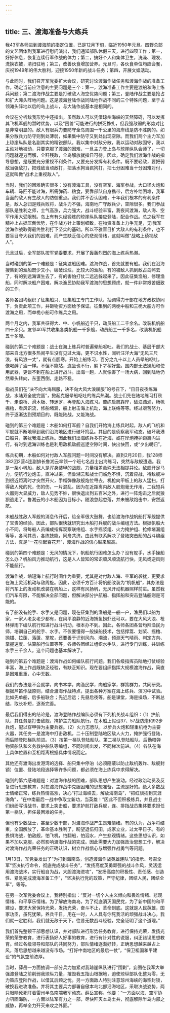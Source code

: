 ```yaml
---
---
---
```

title: 三、渡海准备与大练兵
---




我43军各师进到渡海前的指定位置，已是12月下旬，临近1950年元旦。四野总部的文艺团体到我军进行慰问演出，我们通知部队休假三天，进行四项工作；第一，好好休息，恢复连续行军作战的体力；第二，搞好个人和集体卫生，洗澡、理发、洗换衣被，清扫驻地；第三，改善伙食增加营养。元旦时，各伙食单位均应会餐，庆祝1949年的伟大胜利，迎接1950年新的战斗任务；第四，开展文娱活动。

与此同时，我们召开军党委扩大会议，研究讨论渡海作战任务和渡海作战的准备工作，确定当前应注意的主要问题是三个：第一，渡海准备工作主要是渡船和海上练兵问题；第二渡海作战主要是打破敌人海空优势问题；第三，登陆作战主要是抢占和扩大滩头阵地问题。这是渡海登陆作战同陆地作战不同的三个特殊问题，至于占领滩头阵地以后的岛上战斗，与大陆作战基本是相同的。

会议在分析敌我形势中还指出，虽然敌人可以凭借琼州海峡的天然障碍，可以发挥其飞机军舰的暂时优势，以及“困兽”可能进行的拼死挣扎，但我强敌弱的形势对比是非常明显的。敌人有限兵力要防守全岛周围一千公里的海岸线是防不胜防的。如果分散兵力防守则到处薄弱，如果集中防守又到处出现空隙。而我们两个主力军加上琼崖纵队是名副其实的精锐部队。我以集中对敌分散，我以运动对敌固守，我以主动对地被动，只要克服了渡海的困难，一旦主力登上岛与琼崖纵队会师了，一切问题就迎刃而解，全歼残敌，全岛解放就指日可待。因此，确定我们渡海作战的指导思想，是既要充分重视不利条件，又要充分发挥有利条件。既不要轻敌，要把弱敌当强敌打，把残敌当顽敌打，把落水狗当疯狗打，把七分困难当十分困难对付，这就叫做“战术上重视敌人”。

当时，我们的困难确实很多：没有渡海工具，没有空军、海军参战，大口径火炮和车辆、马匹不能过海，所需弹药、粮食，要靠部队自身携带，后方补给困难，我军当面的敌人有生敌人的防御重点。我们并不否认困难，十年我们根本的有利条件是，敌人总归是残兵败将，战斗力不强，海南地广守敌兵少，空隙很多。我们参战部队是胜利之师，士气高涨，兵力强大，战斗经验丰富，我夜间渡海，敌人海、空军作用大受限制。岛上有有久经锻炼的琼崖纵队接应登陆，配合作战。总之我军在精神上占据压倒优势，在作战方针上策划细致，在物资准备上力争充足，无i我军渡海作战取得最终胜利打下坚实的基础。所以不雅盲目扩大敌人的有利条件，也不要盲目夸大我们的困难，而产生缺乏信心的悲观情绪，这就叫做“战略上藐视敌人”。

元旦过后，全军部队按军党委要求，开展了轰轰烈烈的海上练兵热潮。

当时碰到的第一个难题是：征集渡船困难。渡海作战，首先就要有船。我们在沿海搜集到的渔船既少又小，破破烂烂，比较大的渔船，有的被敌人抓到敌占岛屿去了，有的到远海谋生去了，有的害怕打仗二远逃躲起来了。因此征集渔船，修理渔船，同时解决船户困难，解决渔民协助我军渡海的思想顾虑，就一件非常艰苦细致的工作。

各师各团均组织了征集船只、征集船工专门工作队，抽调得力干部在地方政权协同下，负责此项工作，并砸物资方面给予保证。征集到的两桅中船和三桅大船方可作渡海之用，而单桅小船可作练兵之用。

两个月之内，我军共征得大、中、小帆船近千只，动员船工二千余名。改装机帆船四十余只。友邻40军共收集各类帆船一千多艘，动员船工一千多名，改装机帆船五十多艘。

碰到的第二个难题是：战士在海上练兵时普遍晕船呕吐。我们的战士、基层干部大部来自北方很多热闹平生没有见过大海，更不识水性，闻听汪洋大海“无风三尺浪，有风浪一丈”，就有点胆寒。开始上船练习，百分之九十以上人员晕船呕吐，像喝醉了酒一样。不但不能站，连坐也不行，躺下才稍好些。国内部无法操船和使用武器，更谈不到在船上进行战斗。出海一趟，人就像害了一场大病，回到陆地仍然晕头转向，东歪西倒，走路不稳。

指战员们在“决不向大海屈服，决不向大风大浪屈服”的号召下，“日日夜夜练海战，水陆双全底完蛋”，掀起克服晕船呕吐的练兵热潮。战士们先在陆地练习打秋千、走浪桥、滑木板、转迷罗，再登船入海练习。苦练启航靠岸，破浪踏涌，杨帆摇橹，看风识流，修船堵漏，船上射击海上机动，海上联络等等。经过艰苦努力，终于逐渐达到预期目的，既能陆战，又能海战。

碰到的第三个难题是：木船如何打军舰？自我们开始海上练兵时起，敌人的飞机和军舰就不断地窜到我们沿海地区进行破坏捣乱。其目的是侦察我军动态，破坏我港口船只，袭扰我海上练兵。因此我们出海练兵多在近海，或在岸炮掩护距离内进行。有时到远海训练也是利用敌机敌舰巡逻空隙时间，快出快回，或“夕出朝归”。

练兵初期，木船如何对付敌人军舰问题一时间没有解决。直到2月20日，我128师382团2营4连副排长鲁湘云率领一个班七名战士出海练习，突然与敌舰遭遇。我是一条小帆船，敌人是浑身装甲的战舰，力量相差悬殊无法相提并论。敌舰开足马力，便航行边炮击，直冲过来，但鲁湘云和战士们临危不惧，沉着应战，待敌舰冲到很近距离时才突然开火，手榴弹像敌舰炮位甩去，机枪向甲板上的敌人猛扫，打得敌人死的死，伤的伤，一片混乱。因为在近距离内敌人舰炮毫无作用，二我短兵火器则大显威力，敌人见势不妙，很快退出到五百米之外，进行一阵炮击之后就狼狈逃走了。鲁湘云的小木船因为目标小，随浪忽起忽落，并未被敌炮击中，安然返航。

木船战胜敌人军舰的消息传开后，给全军很大鼓舞，也给渡海作战帆船打军舰提供了宝贵的经验。因此，部队很快就研究出木船打兵舰的战斗编组方法。根据帆船大小不同，将每船人员编成指挥观察联络组、水手摇浆组、火力掩护组、抢修堵漏组等等，各司其责，各练技能，同舟共济。由此有联系解决了登陆突击船的战斗编组方法，真是“一花引起百花开”，渡海作战的信心越来越高。

碰到的第四个难题是：无风的情况下，帆船航行困难怎么办？没有舵手，水手操船怎么办？帆船风力推动航行，这是人人皆知的常识顺风顺流航行快，无风或逆风则不能航行。

渡海作战，缩短海上航行时间作为重要，尤其是对付敌人海、空军的袭扰，更要求在海上灵活机动与敌周旋。因此，必须千方百计将帆船改装为“机帆船”，其办法是将汽车上的发动机改装在帆船上，这样有风扬帆，无风开动机器照样前进。虽然我们汽车有限，不能解决全部问题，但解决部分护航船、指挥船和突击登陆船则是可能的。

有了船没有舵手、水手又是问题，现在征集到的渔船是一船一户，渔民们以船为家，一家人老女老少都有，在风平浪静的近海捕鱼捞虾还可以，要在大风大浪、枪林弹雨下编队航行和进行战斗机动，根本办不到。因此，各师各团各营均拜渔民为师，培训自己的舵手、水手。不仅要懂得一般操船技术，包括撑篙、划桨、摇橹、抛锚、拉蓬、落蓬、掌舵，还要善于识别风向、潮流，预测天气晴雨、判定方向、掌握速度、估算船行位置等等，各师各团经过组织水手队，进行专门训练，共训练水手三千余人。这个问题也基本解决了。

碰到的第五个难题是：渡海作战如何编队航行问题。我们各级指挥员陆地打仗经验丰富，海上作战既缺乏经验，有缺乏知识。现在要组织指挥大规模渡海作战，简直是困难重重，心中无数。

我们的办法是不会就学，向书本学，向渔民学，向船家学，群策群力，共同研究。根据芦笛作战原则，结合渡海作战特点，提出各种方案在海上练兵、演习中试验。比如先单船，后多船联合；先近后远；先昼后夜等。船是课堂，海是操场，不断总结，取长补短，逐渐完善。

最后我们得出的结论是，渡海登陆作战编队必须有下列机关战斗组织：（1）护航队，其任务是打击敌舰，掩护主力船队航行。在木船上假设37、57战防炮和92步兵炮，配以穿甲弹为主要兵器。（2）火力志愿队，以步兵火炮和轻重机枪为主要火器，其任务一是渡海中打击敌机，二十压制登陆地区敌人火力，掩护强行登陆，而后随登陆梯队前进。（3）按第一梯队登陆船队、第二梯队登陆船队、后勤粮弹物资船队和义务救护船队等编组，不同时间出发，不同梯次前进。（4）各队在海上具体位置和互相距离根据具体情况而定。

其他还有渡海出发港湾的选择、船只集中停泊（必须隐蔽以防止敌机轰炸、敌舰封锁）位置、登陆地段选择等许多问题，都必须在海上练兵中求得解决。

碰到的第六感难题是：对渡海作战的困难，部队思想产生波动。经过政治动员及反复进行思想教育，对在渡海作战中克服困难的思想准备，主流是好的。绝大多数战士情绪正常，练兵热情高涨，决心“打过海峡去，解放海南岛”，“把红旗插到天涯海角”，“在中南最后一战中争取立新功，当英雄！”因此不但积极练兵，并且战士们纷纷写请战书，要求上突击船，要求护航打敌兵舰，连、排指战员集体要求担任第一梯队，担任最困难的任务。

但也有少数战士，甚至少数干部，对渡海作战产生畏难情绪。有的认为，战争将结束，全国解放了，革命基本胜利了，盼望退伍归田，成家立业，过太平日子。有的畏惧海战，怕敌舰，怕飞机，怕翻船，怕泅水，产生悲观情绪。这些思想认识，如果不加以克服，必然影响渡海作战的完成。因此需要大力加强政治思想工作，解决对渡海作战光荣任务的正确认识，树立作战信心与增强作战勇气等问题。

1月13日，军党委发出了“为打到海南岛，创造渡海作战英雄连队”的指示、号召全军“坚决执行命令，彻底完成战斗任务”，“发扬高度英勇顽强的战斗作风，灵活运用渡海战术，实行船自为战，大胆渡海进攻”，“发扬高度的积极性、责任感、创造性、紧急完成渡海准备工作”，“坚决执行党的政策，严守纪律，团结人民，团结全军”，等等。

在另一次军党委会议上，我特别指出：“反对一切个人主义倾向和畏难情绪、悲观情绪、和平享乐情绪。为了解放海南岛，为了彻底消灭国民党，为了新中国的和平建设，要求大家保持光荣，发扬光荣，奋斗不止，革命到底。这就是人民英雄，国家功臣，虽死犹荣。养兵千日，用在一时，人人具有你死我活的顽强战斗决心，我们就一定胜利，我们就无敌于天下。往昔无数战斗经验，完全证明了这个道理。”

我们首先整顿干部思想认识，并对部队进行形势任务教育，进行保持光荣，发扬光荣的荣誉教育，进行表扬好人好事的教育，进行有针对性的说服，纠正错误思想教育。经过各级领导和部队的共同努力，部队情绪逐渐好转，正确思想越来越占上风，落后思想越来越没有市场。“打好中南地区的最后一仗”，“保卫祖国和平建设”的气氛空前浓厚。

当时，薛岳一方面抽调一部分兵力加紧对我琼崖纵队进行“围剿”，妄图在我军大举强渡登陆之前削弱我琼纵力量，摧毁我五指山根据地，迫使琼纵部队化整为零，无力策应登陆作战，以借其后顾之忧。另一方面敌人特别注意琼州海峡的海空封锁，破换我进攻准备。并将其主要兵力部署自傲本岛北部沿海地区，采取决战姿势，两只眼睛死死盯着雷州半岛南端我军动态。薛岳宣称，他要：“一方面以海、空军协力巩固海防，一方面以陆军有力之一部，尽快歼灭本岛土共，彻底解除半岛内部之威胁，再举全力歼灭来攻之外匪。”